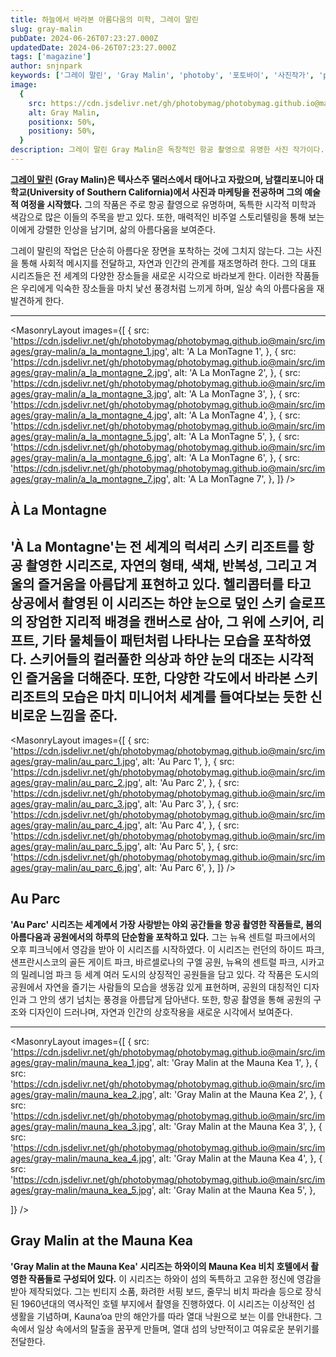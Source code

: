 ```yaml
---
title: 하늘에서 바라본 아름다움의 미학, 그레이 말린
slug: gray-malin
pubDate: 2024-06-26T07:23:27.000Z
updatedDate: 2024-06-26T07:23:27.000Z
tags: ['magazine']
author: snjnpark
keywords: ['그레이 말린', 'Gray Malin', 'photoby', '포토바이', '사진작가', 'photography']
image:
  {
    src: https://cdn.jsdelivr.net/gh/photobymag/photobymag.github.io@main/src/images/gray-malin/au_parc_1.jpg,
    alt: Gray Malin,
    positionx: 50%,
    positiony: 50%,
  }
description: 그레이 말린 Gray Malin은 독창적인 항공 촬영으로 유명한 사진 작가이다. 그의 대표작인 "À La Montagne", "Au Parc", "Gray Malin at the Mauna Kea" 시리즈는 각각 스키 리조트, 도시 공원, 하와이 해변을 아름답고 독특한 시각으로 담아내며 자연과 일상의 아름다움을 재발견하게 한다.
---
```


**[그레이 말린](https://www.graymalin.com/?utm_source=referral&utm_medium=website&utm_campign=photoby_xyz) (Gray Malin)은 텍사스주 댈러스에서 태어나고 자랐으며, 남캘리포니아 대학교(University of Southern California)에서 사진과 마케팅을 전공하며 그의 예술적 여정을 시작했다.**
그의 작품은 주로 항공 촬영으로 유명하며, 독특한 시각적 미학과 색감으로 많은 이들의 주목을 받고 있다.
또한, 매력적인 비주얼 스토리텔링을 통해 보는 이에게 강렬한 인상을 남기며, 삶의 아름다움을 보여준다.

그레이 말린의 작업은 단순히 아름다운 장면을 포착하는 것에 그치지 않는다. 
그는 사진을 통해 사회적 메시지를 전달하고, 자연과 인간의 관계를 재조명하려 한다. 
그의 대표 시리즈들은 전 세계의 다양한 장소들을 새로운 시각으로 바라보게 한다. 
이러한 작품들은 우리에게 익숙한 장소들을 마치 낯선 풍경처럼 느끼게 하며, 일상 속의 아름다움을 재발견하게 한다.

---


<MasonryLayout
  images={[
    {
      src: 'https://cdn.jsdelivr.net/gh/photobymag/photobymag.github.io@main/src/images/gray-malin/a_la_montagne_1.jpg',
      alt: 'A La MonTagne 1',
    },
    {
      src: 'https://cdn.jsdelivr.net/gh/photobymag/photobymag.github.io@main/src/images/gray-malin/a_la_montagne_2.jpg',
      alt: 'A La MonTagne 2',
    },
    {
      src: 'https://cdn.jsdelivr.net/gh/photobymag/photobymag.github.io@main/src/images/gray-malin/a_la_montagne_3.jpg',
      alt: 'A La MonTagne 3',
    },
    {
      src: 'https://cdn.jsdelivr.net/gh/photobymag/photobymag.github.io@main/src/images/gray-malin/a_la_montagne_4.jpg',
      alt: 'A La MonTagne 4',
    },
    {
      src: 'https://cdn.jsdelivr.net/gh/photobymag/photobymag.github.io@main/src/images/gray-malin/a_la_montagne_5.jpg',
      alt: 'A La MonTagne 5',
    },
    {
      src: 'https://cdn.jsdelivr.net/gh/photobymag/photobymag.github.io@main/src/images/gray-malin/a_la_montagne_6.jpg',
      alt: 'A La MonTagne 6',
    },
    {
      src: 'https://cdn.jsdelivr.net/gh/photobymag/photobymag.github.io@main/src/images/gray-malin/a_la_montagne_7.jpg',
      alt: 'A La MonTagne 7',
    },
  ]}
/>

## À La Montagne

**'À La Montagne'는 전 세계의 럭셔리 스키 리조트를 항공 촬영한 시리즈로, 자연의 형태, 색채, 반복성, 그리고 겨울의 즐거움을 아름답게 표현하고 있다.**
헬리콥터를 타고 상공에서 촬영된 이 시리즈는 하얀 눈으로 덮인 스키 슬로프의 장엄한 지리적 배경을 캔버스로 삼아, 그 위에 스키어, 리프트, 기타 물체들이 패턴처럼 나타나는 모습을 포착하였다.
스키어들의 컬러풀한 의상과 하얀 눈의 대조는 시각적인 즐거움을 더해준다. 
또한, 다양한 각도에서 바라본 스키 리조트의 모습은 마치 미니어처 세계를 들여다보는 듯한 신비로운 느낌을 준다.
---

<MasonryLayout
  images={[
    {
      src: 'https://cdn.jsdelivr.net/gh/photobymag/photobymag.github.io@main/src/images/gray-malin/au_parc_1.jpg',
      alt: 'Au Parc 1',
    },
    {
      src: 'https://cdn.jsdelivr.net/gh/photobymag/photobymag.github.io@main/src/images/gray-malin/au_parc_2.jpg',
      alt: 'Au Parc 2',
    },
    {
      src: 'https://cdn.jsdelivr.net/gh/photobymag/photobymag.github.io@main/src/images/gray-malin/au_parc_3.jpg',
      alt: 'Au Parc 3',
    },
    {
      src: 'https://cdn.jsdelivr.net/gh/photobymag/photobymag.github.io@main/src/images/gray-malin/au_parc_4.jpg',
      alt: 'Au Parc 4',
    },
    {
      src: 'https://cdn.jsdelivr.net/gh/photobymag/photobymag.github.io@main/src/images/gray-malin/au_parc_5.jpg',
      alt: 'Au Parc 5',
    },
    {
      src: 'https://cdn.jsdelivr.net/gh/photobymag/photobymag.github.io@main/src/images/gray-malin/au_parc_6.jpg',
      alt: 'Au Parc 6',
    },
  ]}
/>


## Au Parc

**'Au Parc' 시리즈는 세계에서 가장 사랑받는 야외 공간들을 항공 촬영한 작품들로, 봄의 아름다움과 공원에서의 하루의 단순함을 포착하고 있다.**
그는 뉴욕 센트럴 파크에서의 오후 피크닉에서 영감을 받아 이 시리즈를 시작하였다.
이 시리즈는 런던의 하이드 파크, 샌프란시스코의 골든 게이트 파크, 바르셀로나의 구엘 공원, 뉴욕의 센트럴 파크, 시카고의 밀레니엄 파크 등 세계 여러 도시의 상징적인 공원들을 담고 있다.
각 작품은 도시의 공원에서 자연을 즐기는 사람들의 모습을 생동감 있게 표현하며, 공원의 대칭적인 디자인과 그 안의 생기 넘치는 풍경을 아름답게 담아낸다. 
또한, 항공 촬영을 통해 공원의 구조와 디자인이 드러나며, 자연과 인간의 상호작용을 새로운 시각에서 보여준다.

---

<MasonryLayout
  images={[
    {
      src: 'https://cdn.jsdelivr.net/gh/photobymag/photobymag.github.io@main/src/images/gray-malin/mauna_kea_1.jpg',
      alt: 'Gray Malin at the Mauna Kea 1',
    },
    {
      src: 'https://cdn.jsdelivr.net/gh/photobymag/photobymag.github.io@main/src/images/gray-malin/mauna_kea_2.jpg',
      alt: 'Gray Malin at the Mauna Kea 2',
    },
    {
      src: 'https://cdn.jsdelivr.net/gh/photobymag/photobymag.github.io@main/src/images/gray-malin/mauna_kea_3.jpg',
      alt: 'Gray Malin at the Mauna Kea 3',
    },
    {
      src: 'https://cdn.jsdelivr.net/gh/photobymag/photobymag.github.io@main/src/images/gray-malin/mauna_kea_4.jpg',
      alt: 'Gray Malin at the Mauna Kea 4',
    },
    {
      src: 'https://cdn.jsdelivr.net/gh/photobymag/photobymag.github.io@main/src/images/gray-malin/mauna_kea_5.jpg',
      alt: 'Gray Malin at the Mauna Kea 5',
    },

  ]}
/>

## Gray Malin at the Mauna Kea

**'Gray Malin at the Mauna Kea' 시리즈는 하와이의 Mauna Kea 비치 호텔에서 촬영한 작품들로 구성되어 있다.**
이 시리즈는 하와이 섬의 독특하고 고유한 정신에 영감을 받아 제작되었다. 
그는 빈티지 소품, 화려한 서핑 보드, 줄무늬 비치 파라솔 등으로 장식된 1960년대의 역사적인 호텔 부지에서 촬영을 진행하였다. 
이 시리즈는 이상적인 섬 생활을 기념하며, Kauna’oa 만의 해안가를 따라 열대 낙원으로 보는 이를 안내한다. 
그 속에서 일상 속에서의 탈출을 꿈꾸게 만들며, 열대 섬의 낭만적이고 여유로운 분위기를 전달한다.